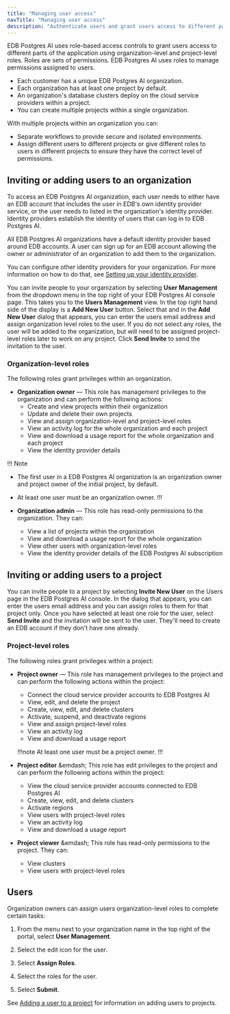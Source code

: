 ```yaml
---
title: "Managing user access"
navTitle: "Managing user access"
description: "Authenticate users and grant users access to different parts of the application"
---
```


EDB Postgres AI uses role-based access controls to grant users access to different parts of the application using organization-level and project-level roles. Roles are sets of permissions. 
EDB Postgres AI uses roles to manage permissions assigned to users.

* Each customer has a unique EDB Postgres AI organization. 
* Each organization has at least one project by default. 
* An organization's database clusters deploy on the cloud service providers within a project. 
* You can create multiple projects within a single organization.

With multiple projects within an organization you can: 
- Separate workflows to provide secure and isolated environments. 
- Assign different users to different projects or give different roles to users in different projects to ensure they have the correct level of permissions.

## Inviting or adding users to an organization

To access an EDB Postgres AI organization, each user needs to either have an EDB account that includes the user in EDB's own identity provider service, or the user needs to listed in the organization's identity provider. Identity providers establish the identity of users that can log in to EDB Postgres AI. 

All EDB Postgres AI organizations have a default identity provider based around EDB accounts. 
A user can sign up for an EDB account allowing the owner or administrator of an organization to add them to the organization.

You can configure other identity providers for your organization. For more information on how to do that, see [Setting up your identity provider](/identity_provider/).

You can invite people to your organization by selecting **User Management** from the dropdown menu in the top right of your EDB Postgres AI console page. This takes you to the **Users Management** view. In the top right hand side of the display is a **Add New User** button. Select that and in the **Add New User** dialog that appears, you can enter the users email address and assign organization level roles to the user. If you do not select any roles, the user will be added to the organization, but will need to be assigned project-level roles later to work on any project. Click **Send Invite** to send the invitation to the user.

### Organization-level roles

The following roles grant privileges within an organization.

- **Organization owner** &mdash; This role has management privileges to the organization and can perform the following actions:
  - Create and view projects within their organization
  - Update and delete their own projects
  - View and assign organization-level and project-level roles 
  - View an activity log for the whole organization and each project
  - View and download a usage report for the whole organization and each project
  - View the identity provider details

!!! Note
- The first user in a EDB Postgres AI organization is an organization owner and project owner of the initial project, by default. 
- At least one user must be an organization owner. 
!!!

- **Organization admin** &mdash; This role has read-only permissions to the organization. They can:
  - View a list of projects within the organization
  - View and download a usage report for the whole organization 
  - View other users with organization-level roles
  - View the identity provider details of the EDB Postgres AI subscription

## Inviting or adding users to a project

You can invite people to a project by selecting **Invite New User** on the Users page in the EDB Postgres AI console. In the dialog that appears, you can enter the users email address and you can assign roles to them for that project only. Once you have selected at least one role for the user, select **Send Invite** and the invitation will be sent to the user. They'll need to create an EDB account if they don't have one already.

### Project-level roles

The following roles grant privileges within a project:

- **Project owner** &mdash; This role has management privileges to the project and can perform the following actions within the project:

  - Connect the cloud service provider accounts to EDB Postgres AI 
  - View, edit, and delete the project
  - Create, view, edit, and delete clusters 
  - Activate, suspend, and deactivate regions 
  - View and assign project-level roles 
  - View an activity log
  - View and download a usage report

  !!!note
  At least one user must be a project owner. 
  !!!

- **Project editor**  &emdash; This role has edit privileges to the project and can perform the following actions within the project:

  - View the cloud service provider accounts connected to EDB Postgres AI 
  - Create, view, edit, and delete clusters 
  - Activate regions 
  - View users with project-level roles
  - View an activity log 
  - View and download a usage report 

- **Project viewer**  &emdash; This role has read-only permissions to the project. They can:

  - View clusters
  - View users with project-level roles


## Users

Organization owners can assign users organization-level roles to complete certain tasks:

1.  From the menu next to your organization name in the top right of the portal, select **User Management**.

2.  Select the edit icon for the user.

3.  Select **Assign Roles**.

4.  Select the roles for the user.

5.  Select **Submit**.

See [Adding a user to a project](managing_projects#adding_a_user_to_a_project) for information on adding users to projects.

